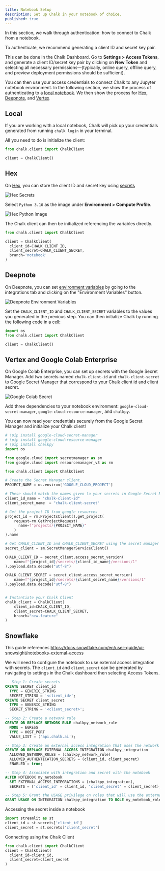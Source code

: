 ```yaml
---
title: Notebook Setup
description: Set up Chalk in your notebook of choice.
published: true
---
```


In this section, we walk through authentication: how to connect to Chalk from a
notebook.

To authenticate, we recommend generating a client ID and secret key pair.

This can be done in the Chalk Dashboard. Go to **Settings > Access Tokens**,
and generate a client ID/secret key pair by clicking on **New Token** and selecting
all necessary permissions—(typically, online query, offline query, and preview
deployment permissions should be sufficient).

You can then use your access credentials to connect Chalk to any Jupyter notebook
environment. In the following section, we show the process of authenticating
to a [local notebook](#local). We then show the process for [Hex](#hex), [Deepnote](#deepnote), and [Vertex](#vertex-and-google-colab-enterprise).

## Local

If you are working with a local notebook, Chalk will pick up your credentials
generated from running `chalk login` in your terminal.

All you need to do is initialize the client:

```python notebook.ipynb
from chalk.client import ChalkClient

client = ChalkClient()
```

## Hex

On [Hex](https://hex.tech), you can store the client ID and secret key using [secrets](https://learn.hex.tech/docs/environment-configuration/environment-views#secrets)

![Hex Secrets](/img/HexSecrets.png)

Select `Python 3.10` as the image under **Environment > Compute Profile**.

![Hex Python Image](/img/HexPythonImage.png)

The Chalk client can then be initialized referencing the variables directly.

```python notebook.ipynb
from chalk.client import ChalkClient

client = ChalkClient(
  client_id=CHALK_CLIENT_ID,
  client_secret=CHALK_CLIENT_SECRET,
  branch='notebook'
)
```

## Deepnote

On Deepnote, you can set [environment variables](https://deepnote.com/docs/environment-variables) by going to the
integrations tab and clicking on the "Environment Variables" button.

![Deepnote Environment Variables](/img/DeepnoteEnvVar.png)

Set the `CHALK_CLIENT_ID` and `CHALK_CLIENT_SECRET` variables to the values you generated in the previous step.
You can then initialize Chalk by running the following code in a cell:

```python notebook.ipynb
import os
from chalk.client import ChalkClient

client = ChalkClient()
```

## Vertex and Google Colab Enterprise

On Google Colab Enterprise, you can set up secrets with the Google Secret Manager.
Add two secrets named `chalk-client-id` and `chalk-client-secret` to Google Secret Manager
that correspond to your Chalk client id and client secret.

![Google Colab Secret](/img/ColabSecret.png)

Add three dependencies to your notebook environment: `google-cloud-secret-manager`,
`google-cloud-resource-manager`, and `chalkpy`.

You can now read your credentials securely from the Google Secret Manager and
initialize your Chalk client!

```python
# !pip install google-cloud-secret-manager
# !pip install google-cloud-resource-manager
# !pip install chalkpy
import os

from google.cloud import secretmanager as sm
from google.cloud import resourcemanager_v3 as rm

from chalk.client import ChalkClient

# Create the Secret Manager client.
PROJECT_NAME = os.environ['GOOGLE_CLOUD_PROJECT']

# These should match the names given to your secrets in Google Secret Manager
client_id_name = "chalk-client-id"
client_secret_name  = "chalk-client-secret"

# Get the project ID from google resources
project_id = rm.ProjectsClient().get_project(
    request=rm.GetProjectRequest(
      name=f"projects/{PROJECT_NAME}"
    )
).name

# Get CHALK_CLIENT_ID and CHALK_CLIENT_SECRET using the secret manager
secret_client = sm.SecretManagerServiceClient()

CHALK_CLIENT_ID = secret_client.access_secret_version(
    name=f"{project_id}/secrets/{client_id_name}/versions/1"
).payload.data.decode("utf-8")

CHALK_CLIENT_SECRET = secret_client.access_secret_version(
    name=f"{project_id}/secrets/{client_secret_name}/versions/1"
).payload.data.decode("utf-8")


# Instantiate your Chalk Client
chalk_client = ChalkClient(
    client_id=CHALK_CLIENT_ID,
    client_secret=CHALK_CLIENT_SECRET,
    branch="new-feature"
)
```

## Snowflake

This guide references https://docs.snowflake.com/en/user-guide/ui-snowsight/notebooks-external-access

We will need to configure the notebook to use external access integration with secrets.
The `client_id` and `client_secret` can be generated by navigating to settings in the Chalk dashboard then selecting Access Tokens.
```sql
-- Step 1: Create secrets
CREATE SECRET client_id
  TYPE = GENERIC_STRING
  SECRET_STRING = '<client_id>';
CREATE SECRET client_secret
  TYPE = GENERIC_STRING
  SECRET_STRING = '<client_secret>';

-- Step 2: Create a network rule
CREATE OR REPLACE NETWORK RULE chalkpy_network_rule
  MODE = EGRESS
  TYPE = HOST_PORT
  VALUE_LIST = ('api.chalk.ai');

-- Step 3: Create an external access integration that uses the network rule and secret
CREATE OR REPLACE EXTERNAL ACCESS INTEGRATION chalkpy_integration
  ALLOWED_NETWORK_RULES = (chalkpy_network_rule)
  ALLOWED_AUTHENTICATION_SECRETS = (client_id, client_secret)
  ENABLED = true;

-- Step 4: Associate with integration and secret with the notebook
ALTER NOTEBOOK my_notebook
  SET EXTERNAL_ACCESS_INTEGRATIONS = (chalkpy_integration),
  SECRETS = ('client_id' = client_id, 'client_secret' = client_secret);

-- Step 5: Grant the USAGE privilege on roles that will use the external access integration
GRANT USAGE ON INTEGRATION chalkpy_integration TO ROLE my_notebook_role;
```
Accessing the secret inside a notebook
```python
import streamlit as st
client_id = st.secrets['client_id']
client_secret = st.secrets['client_secret']
```

Connecting using the Chalk Client
```python
from chalk.client import ChalkClient
client = ChalkClient(
  client_id=client_id,
  client_secret=client_secret
)
```